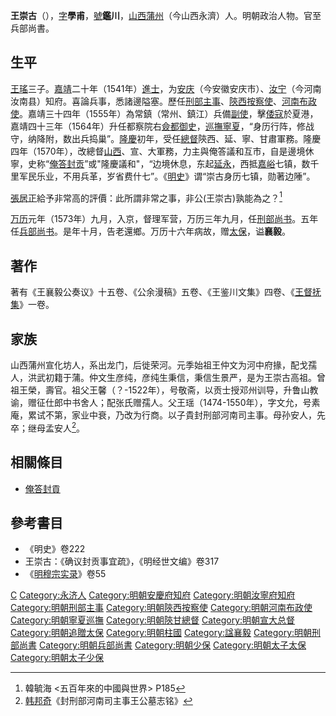 {{明清人物信息框
| 姓名 = 王崇古
| 原名 =
| 圖片名稱 = 
| 圖片大小 = 220px
| 圖片說明 = 
| 最高職務 = 兵部尚書
| 國家 = 大明
| 爵位 =
| 籍貫 = [[山西|山西]][[蒲州|蒲州]]
| 族裔 = 
| 字號 = 字學甫，號鑑川
| 室名 = 
| 諡號 = 襄毅
| 出生日期 = 正德十年（1515年）四月二十一日
| 出生地點 = 
| 逝世日期 = 萬曆十六年（1588年）十一月十七日
| 逝世地點 = 
| 墓葬 =
| 配偶 =娶张氏
| 親屬 = 子：[[王谦_(万历进士)|王谦]]；孙：[[王之桢|王之桢]]、[[王之采|王之采]]
| 出身 = 
*嘉靖十六年（1537年）丁酉科舉人
*嘉靖二十年（1541年）辛丑科進士出身
| 經歷 = 
*二十年辛丑科進士，房師[[鄭曉|鄭曉]]
*二十三年，授刑部主事
*歷员外郎、郎中
*二十八年，出任[[安庆府|安庆府]]知府
*二十九年，调任[[汝宁府|汝宁府]]知府，同年丁父忧
*三十四年，升常鎮兵备副使
*三十八年，升陕西布政司右参政、鄜延兵备
*四十一年九月，升陕西按察使
*四十三年二月，升河南右布政使
*四十三年七月，升都察院右佥都御史、巡抚宁夏
*隆庆元年九月，升都察院右副都御史、巡撫如故
*元年冬，晉兵部右侍郎、兼右佥都御史、总督三边军务
*晉右副都御史
*四年正月，以原官總督宣大山西等處軍務兼理糧餉
*五年正月，晉太子少保、兵部尚書兼右副都御史
*同年晉太子太保
*萬曆二年正月，加少保，蔭一子国子生
*任协理戎政少保兼太子太保兵部尚书
*三年九月，改刑部尚書
*五年四月，改兵部尚書
*五年十月，致仕驰驿回藉
| 著作 =
}}
'''王崇古'''（{{bd|1515年||1588年||Wang王}}），[[表字|字]]'''學甫'''，[[號|號]]'''鑑川'''，[[山西|山西]][[蒲州|蒲州]]（今山西永濟）人。明朝政治人物。官至兵部尚書。

==生平==
[[王瑤_(明朝)|王瑤]]三子。[[嘉靖|嘉靖]]二十年（1541年）[[進士|進士]]，为[[安庆|安庆]]（今安徽安庆市）、[[汝宁|汝宁]]（今河南汝南县）知府。喜論兵事，悉諸邊隘塞。歷任[[刑部|刑部]][[主事|主事]]、[[陝西|陝西]][[按察使|按察使]]、[[河南|河南]][[布政使|布政使]]。嘉靖三十四年（1555年）為常鎮（常州、鎮江）兵備[[副使|副使]]，擊[[倭寇|倭寇]]於夏港，嘉靖四十三年（1564年）升任都察院右[[僉都御史|僉都御史]]，[[巡撫|巡撫]][[寧夏|寧夏]]，“身历行阵，修战守，纳降附，数出兵捣巢”。[[隆庆_(明朝)|隆慶]]初年，受任[[總督|總督]]陝西、延、寧、甘肅軍務。隆慶四年（1570年），改總督[[山西|山西]]、宣、大軍務，力主與俺答議和互市，自是邊境休寧，史称“[[俺答封贡|俺答封贡]]”或"隆慶議和"，“边境休息，东起[[延永|延永]]，西抵[[嘉峪|嘉峪]]七镇，数千里军民乐业，不用兵革，岁省费什七”。《[[明史|明史]]》谓“崇古身历七镇，勋著边陲”。

[[張居正|張居正]]給予非常高的評價：此所謂非常之事，非公(王崇古)孰能為之？<ref>韓毓海 <五百年來的中國與世界> P185</ref>

[[万历|万历]]元年（1573年）九月，入京，督理军营，万历三年九月，任[[刑部|刑部]][[尚书|尚书]]。五年任[[兵部|兵部]][[尚书|尚书]]。是年十月，告老還鄉。万历十六年病故，赠[[太保|太保]]，谥'''襄毅'''。

==著作==
著有《王襄毅公奏议》十五卷、《公余漫稿》五卷、《王鉴川文集》四卷、《[[王督抚集|王督抚集]]》一卷。

==家族==
山西蒲州宣化坊人，系出龙门，后徙荣河。元季始祖王仲文为河中府掾，配戈孺人，洪武初籍于蒲。仲文生彦纯，彦纯生秉信，秉信生景严，是为王崇古高祖。曾祖王榮，壽官。祖父王馨（？-1522年），号敬斋，以贡士授邓州训导，升鲁山教谕，赠征仕郎中书舍人；配张氏赠孺人。父王瑶（1474-1550年），字文允，号素庵，累试不第，家业中衰，乃改为行商。以子貴封刑部河南司主事。母孙安人，先卒；继母孟安人<ref>[[韩邦奇|韩邦奇]]《封刑部河南司主事王公墓志铭》</ref>。

== 相關條目 ==
* [[俺答封貢|俺答封貢]]

==參考書目==
{{reflist}}
{{refbegin}}
*《明史》卷222
* 王崇古：《确议封贡事宜疏》，《明经世文编》卷317
* 《[[明穆宗实录|明穆宗实录]]》卷55
{{refend}}

{{嘉靖二十年辛丑科殿試金榜}}

{{Authority control}}
{{DEFAULTSORT:Wang王}}
[[Category:王姓|C]]
[[Category:永济人|Category:永济人]]
[[Category:明朝安慶府知府|Category:明朝安慶府知府]]
[[Category:明朝汝寧府知府|Category:明朝汝寧府知府]]
[[Category:明朝刑部主事|Category:明朝刑部主事]]
[[Category:明朝陝西按察使|Category:明朝陝西按察使]]
[[Category:明朝河南布政使|Category:明朝河南布政使]]
[[Category:明朝寧夏巡撫|Category:明朝寧夏巡撫]]
[[Category:明朝陝甘總督|Category:明朝陝甘總督]]
[[Category:明朝宣大总督|Category:明朝宣大总督]]
[[Category:明朝追贈太保|Category:明朝追贈太保]]
[[Category:明朝柱國|Category:明朝柱國]]
[[Category:諡襄毅|Category:諡襄毅]]
[[Category:明朝刑部尚書|Category:明朝刑部尚書]]
[[Category:明朝兵部尚書|Category:明朝兵部尚書]]
[[Category:明朝少保|Category:明朝少保]]
[[Category:明朝太子太保|Category:明朝太子太保]]
[[Category:明朝太子少保|Category:明朝太子少保]]